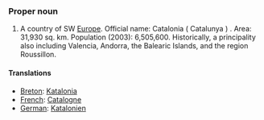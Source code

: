 ===Proper noun===
#A country of SW [[Europe]]. Official name: Catalonia ( Catalunya ) . Area: 31,930 sq. km. Population (2003): 6,505,600. Historically, a principality also including Valencia, Andorra, the Balearic Islands, and the region Roussillon.

====Translations====

*[[Breton]]: [[Katalonia]]
*[[French]]: [[Catalogne]]
*[[German]]: [[Katalonien]]